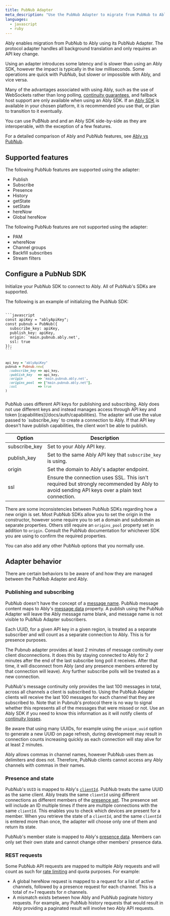 ```yaml
---
title: PubNub Adapter
meta_description: "Use the PubNub Adapter to migrate from PubNub to Ably by only changing your API key."
languages:
  - javascript
  - ruby
---
```


Ably enables migration from PubNub to Ably using its PubNub Adapter. The protocol adapter handles all background translation and only requires an API key change.

Using an adapter introduces some latency and is slower than using an Ably SDK, however the impact is typically in the low milliseconds. Some operations are quick with PubNub, but slower or impossible with Ably, and vice versa.

Many of the advantages associated with using Ably, such as the use of WebSockets rather than long polling, [continuity guarantees](https://ably.com/four-pillars-of-dependability), and fallback host support are only available when using an Ably SDK. If an [Ably SDK](/docs/sdks) is available in your chosen platform, it is recommended you use that, or plan to transition to it eventually.

You can use PuBNub and and an Ably SDK side-by-side as they are interoperable, with the exception of a few features.

For a detailed comparison of Ably and PubNub features, see [Ably vs PubNub](https://ably.com/compare/ably-vs-pubnub).

## Supported features <a id="features"/>

The following PubNub features are supported using the adapter:

* Publish
* Subscribe
* Presence
* History
* getState
* setState
* hereNow
* Global hereNow

The following PubNub features are not supported using the adapter:

* PAM
* whereNow
* Channel groups
* Backfill subscribes
* Stream filters

## Configure a PubNub SDK <a id="configure"/>

Initialize your PubNub SDK to connect to Ably. All of PubNub's SDKs are supported.

The following is an example of initializing the PubNub SDK:

<Code>
```javascript
const apiKey = "ablyApiKey";
const pubnub = PubNub({
  subscribe_key: apiKey,
  publish_key: apiKey,
  origin: 'main.pubnub.ably.net',
  ssl: true
});
```

```ruby
api_key = "ablyApiKey"
pubnub = Pubnub.new(
  :subscribe_key => api_key,
  :publish_key   => api_key,
  :origin        => 'main.pubnub.ably.net',
  :origins_pool  => ["main.pubnub.ably.net"],
  :ssl           => true
)
```
</Code>

<Aside data-type='note'>
PubNub uses different API keys for publishing and subscribing. Ably does not use different keys and instead manages access through API key and token [capabilities](/docs/auth/capabilities). The adapter will use the value passed to `subscribe_key` to create a connection to Ably. If that API key doesn't have publish capabilities, the client won't be able to publish.
</Aside>

| Option | Description |
|--------|-------------|
| subscribe_key | Set to your Ably API key. |
| publish_key | Set to the same Ably API key that `subscribe_key` is using. |
| origin | Set the domain to Ably's adapter endpoint. |
| ssl | Ensure the connection uses SSL. This isn't required but strongly recommended by Ably to avoid sending API keys over a plain text connection. |

There are some inconsistencies between PubNub SDKs regarding how a new origin is set. Most PubNub SDKs allow you to set the origin in the constructor, however some require you to set a domain and subdomain as separate properties. Others still require an `origins_pool` property set in addition to `origin`. Consult the PubNub documentation for whichever SDK you are using to confirm the required properties.

You can also add any other PubNub options that you normally use.

## Adapter behavior <a id="behavior"/>

There are certain behaviors to be aware of and how they are managed between the PubNub Adapter and Ably.

### Publishing and subscribing <a id="publishing"/>

PubNub doesn't have the concept of a [message name](/docs/api/realtime-sdk/messages#name). PubNub message content maps to Ably's [message data](/docs/api/realtime-sdk/messages#data) property. A publish using the PubNub Adapter will leave the Ably message name blank, and message name is not visible to PubNub Adapter subscribers.

Each UUID, for a given API key in a given region, is treated as a separate subscriber and will count as a separate connection to Ably. This is for presence purposes.

The Pubnub adapter provides at least 2 minutes of message continuity over client disconnections. It does this by staying connected to Ably for 2 minutes after the end of the last subscribe long poll it receives. After that time, it will disconnect from Ably (and any presence members entered by that connection will leave). Any further subscribe polls will be treated as a new connection.

PubNub's message continuity only provides the last 100 messages in total, across all channels a client is subscribed to. Using the PubNub Adapter clients will receive the last 100 messages for each channel that they are subscribed to. Note that in Pubnub's protocol there is no way to signal whether this represents all of the messages that were missed or not. Use an Ably SDK if you need to know this information as it will notify clients of [continuity losses](/docs/channels#non-fatal-errors).

Be aware that using many UUIDs, for example using the `unique_uuid` option to generate a new UUID on page refresh, during development may result in connection counts increasing quickly as each connection will stay alive for at least 2 minutes.

Ably allows commas in channel names, however PubNub uses them as delimiters and does not. Therefore, PubNub clients cannot access any Ably channels with commas in their names.

### Presence and state <a id="presence"/>

PubNub's `UUID` is mapped to Ably's [`clientId`](/docs/api/realtime-sdk/messages#clientid). PubNub treats the same UUID as the same client. Ably treats the same `clientId` using different connections as different members of the [presence set](/docs/presence-occupancy/presence). The presence set will include an ID multiple times if there are multiple connections with the same `clientId`. This enables you to check which devices are present for a member. When you retrieve the state of a `clientId`, and the same `clientId` is entered more than once, the adapter will choose only one of them and return its state.

PubNub's member state is mapped to Ably's [presence data](/docs/presence-occupancy/presence#member-data). Members can only set their own state and cannot change other members' presence data.

### REST requests <a id="rest"/>

Some PubNub API requests are mapped to multiple Ably requests and will count as such for [rate limiting](/docs/platform/pricing/limits) and quota purposes. For example:

* A global hereNow request is mapped to a request for a list of active channels, followed by a presence request for each channel. This is a total of *n+1* requests for *n* channels.
* A mismatch exists between how Ably and PubNub paginate history requests. For example, any PubNub history requests that would result in Ably providing a paginated result will involve two Ably API requests.
